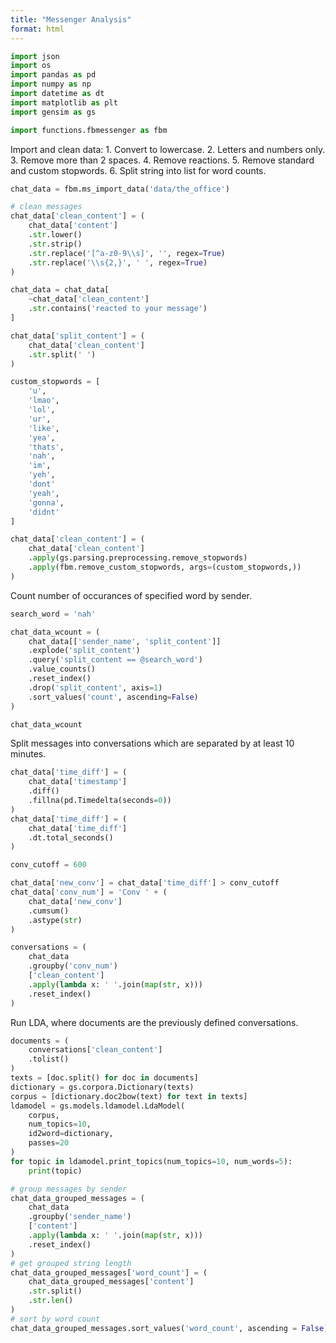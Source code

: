 ```yaml
---
title: "Messenger Analysis"
format: html
---
```


```python
import json
import os
import pandas as pd
import numpy as np
import datetime as dt
import matplotlib as plt
import gensim as gs
```

```python
import functions.fbmessenger as fbm
```

Import and clean data:
1. Convert to lowercase.
2. Letters and numbers only.
3. Remove more than 2 spaces.
4. Remove reactions.
5. Remove standard and custom stopwords.
6. Split string into list for word counts.

```python
chat_data = fbm.ms_import_data('data/the_office')

# clean messages
chat_data['clean_content'] = (
    chat_data['content']
    .str.lower()
    .str.strip()
    .str.replace('[^a-z0-9\\s]', '', regex=True)
    .str.replace('\\s{2,}', ' ', regex=True)
)

chat_data = chat_data[
    ~chat_data['clean_content']
    .str.contains('reacted to your message')
]

chat_data['split_content'] = (
    chat_data['clean_content']
    .str.split(' ')
)

custom_stopwords = [
    'u', 
    'lmao', 
    'lol', 
    'ur', 
    'like', 
    'yea', 
    'thats', 
    'nah', 
    'im', 
    'yeh', 
    'dont' 
    'yeah', 
    'gonna', 
    'didnt'
]

chat_data['clean_content'] = (
    chat_data['clean_content']
    .apply(gs.parsing.preprocessing.remove_stopwords)
    .apply(fbm.remove_custom_stopwords, args=(custom_stopwords,))
)
```

Count number of occurances of specified word by sender.

```python
search_word = 'nah'

chat_data_wcount = (
    chat_data[['sender_name', 'split_content']]
    .explode('split_content')
    .query('split_content == @search_word')
    .value_counts()
    .reset_index()
    .drop('split_content', axis=1)
    .sort_values('count', ascending=False)
)

chat_data_wcount
```

Split messages into conversations which are separated by at least 10 minutes.

```python
chat_data['time_diff'] = (
    chat_data['timestamp']
    .diff()
    .fillna(pd.Timedelta(seconds=0))
)
chat_data['time_diff'] = (
    chat_data['time_diff']
    .dt.total_seconds()
)

conv_cutoff = 600

chat_data['new_conv'] = chat_data['time_diff'] > conv_cutoff
chat_data['conv_num'] = 'Conv ' + (
    chat_data['new_conv']
    .cumsum()
    .astype(str)
)

conversations = (
    chat_data
    .groupby('conv_num')
    ['clean_content']
    .apply(lambda x: ' '.join(map(str, x)))
    .reset_index()
)
```

Run LDA, where documents are the previously defined conversations.

```python
documents = (
    conversations['clean_content']
    .tolist()
)
texts = [doc.split() for doc in documents]
dictionary = gs.corpora.Dictionary(texts)
corpus = [dictionary.doc2bow(text) for text in texts]
ldamodel = gs.models.ldamodel.LdaModel(
    corpus,
    num_topics=10, 
    id2word=dictionary, 
    passes=20
)
for topic in ldamodel.print_topics(num_topics=10, num_words=5):
    print(topic)
```

```python
# group messages by sender
chat_data_grouped_messages = (
    chat_data
    .groupby('sender_name')
    ['content']
    .apply(lambda x: ' '.join(map(str, x)))
    .reset_index()
)
# get grouped string length
chat_data_grouped_messages['word_count'] = (
    chat_data_grouped_messages['content']
    .str.split()
    .str.len()
)
# sort by word count
chat_data_grouped_messages.sort_values('word_count', ascending = False)
```